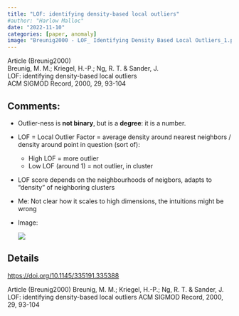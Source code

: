 ```yaml
---
title: "LOF: identifying density-based local outliers"
#author: "Harlow Malloc"
date: "2022-11-10"
categories: [paper, anomaly]
image: "Breunig2000 - LOF_ Identifying Density Based Local Outliers_1.png"
---
```


Article (Breunig2000)\
Breunig, M. M.; Kriegel, H.-P.; Ng, R. T. & Sander, J.\
LOF: identifying density-based local outliers\
ACM SIGMOD Record, 2000, 29, 93-104

## Comments:

- Outlier-ness is **not binary**, but is a **degree**: it is a number. 

- LOF = Local Outlier Factor = average density around nearest neighbors / density around point in question (sort of):
  - High LOF = more outlier
  - Low LOF (around 1) = not outlier, in cluster

- LOF score depends on the neighbourhoods of neigbors, adapts to "density" of neighboring clusters

- Me: Not clear how it scales to high dimensions, the intuitions might be wrong

- Image:

  ![](Breunig2000 - LOF_ Identifying Density Based Local Outliers_1.png)


## Details
[https://doi.org/10.1145/335191.335388](https://doi.org/10.1145/335191.335388)

Article (Breunig2000)
Breunig, M. M.; Kriegel, H.-P.; Ng, R. T. & Sander, J.
LOF: identifying density-based local outliers 
ACM SIGMOD Record, 2000, 29, 93-104 
